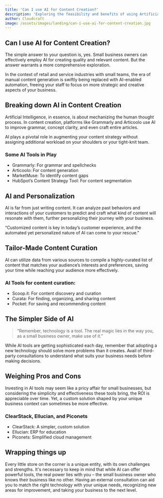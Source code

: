 ```yaml
---
title: 'Can I use AI for Content Creation?'
description: 'Exploring the feasibility and benefits of using Artificial Intelligence for small businesses in content creation.'
author: Cloudcraft
image: /assets/images/landing/can-i-use-ai-for-content-creation.jpg
---
```


## Can I use AI for Content Creation?

The simple answer to your question is, yes. Small business owners can effectively employ AI for creating quality and relevant content. But the answer warrants a more comprehensive exploration.

In the context of retail and service industries with small teams, the era of manual content generation is swiftly being replaced with AI-enabled automation, freeing your staff to focus on more strategic and creative aspects of your business.

<ServicesBlurb />

## Breaking down AI in Content Creation

Artificial Intelligence, in essence, is about mechanizing the human thought process. In content creation, platforms like Grammarly and Articoolo use AI to improve grammar, concept clarity, and even craft entire articles.

AI plays a pivotal role in augmenting your content strategy without assigning additional workload on your shoulders or your tight-knit team.

### Some AI Tools in Play 

 * Grammarly: For grammar and spellchecks
 * Articoolo: For content generation
 * MarketMuse: To identify content gaps
 * HubSpot’s Content Strategy Tool: For content segmentation

## AI and Personalization

AI is far from just writing content. It can analyze past behaviors and interactions of your customers to predict and craft what kind of content will resonate with them, further personalizing their journey with your business.

“Customized content is key in today’s customer experience, and the automated yet personalized nature of AI can come to your rescue.”

## Tailor-Made Content Curation

AI can utilize data from various sources to compile a highly-curated list of content that matches your audience’s interests and preferences, saving your time while reaching your audience more effectively.

### AI Tools for content curation:

 * Scoop.it: For content discovery and curation
 * Curata: For finding, organizing, and sharing content
 * Pocket: For saving and recommending content

<GetStartedBlurb />

## The Simpler Side of AI 

<blockquote>“Remember, technology is a tool. The real magic lies in the way you, as a small business owner, make use of it.” </blockquote>

While AI tools are getting sophisticated each day, remember that adopting a new technology should solve more problems than it creates. Avail of third-party consultations to understand what suits your business needs before making decisions.

## Weighing Pros and Cons

Investing in AI tools may seem like a pricy affair for small businesses, but considering the simplicity and effectiveness these tools bring, the ROI is appreciable over time. Yet, a custom solution shaped by your unique business context can sometimes be more effective.

### ClearStack, Ellucian, and Piconets

 * ClearStack: A simpler, custom solution
 * Ellucian: ERP for education
 * Piconets: Simplified cloud management

## Wrapping things up

Every little store on the corner is a unique entity, with its own challenges and strengths. It's necessary to keep in mind that while AI can offer powerful tools, the real power lies with you – the small business owner who knows their business like no other. Having an external consultation can aid you to match the right technology with your unique needs, recognizing new areas for improvement, and taking your business to the next level.